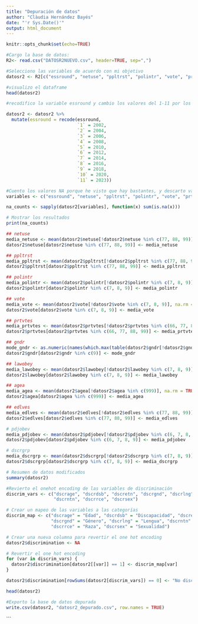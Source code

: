 ```yaml
---
title: "Depuración de datos"
author: "Clàudia Hernández Bayés"
date: "'r Sys.Date()'"
output: html_document
---
```


```r

knitr::opts_chunk$set(echo=TRUE)

#Cargo la base de datos:
R2<- read.csv("DATOSR2NUEVO.csv", header=TRUE, sep=",")

#Selecciono las variables de acuerdo con mi objetivo
datosr2 <- R2[c("essround", "netuse", "ppltrst", "polintr", "vote", "prtvtes", "lawobey", "gndr", "agea", "edlves", "pdjobev", "dscrgrp", "region", "dscrage", "dscrdk", "dscrdsb", "dscretn", "dscrgnd", "dscrlng", "dscrna", "dscrnap", "dscrntn", "dscroth", "dscrrce", "dscrref", "dscrsex")]

#visualizo el dataframe
head(datosr2)


```
```r
#recodifico la variable essround y cambio los valores del 1-11 por los años correspondientes. 

datosr2 <- datosr2 %>%
  mutate(essround = recode(essround,
                           `1` = 2002,
                           `2` = 2004,
                           `3` = 2006,
                           `4` = 2008,
                           `5` = 2010,
                           `6` = 2012,
                           `7` = 2014,
                           `8` = 2016,
                           `9` = 2018,
                           `10` = 2020,
                           `11` = 2023))


```

```r

#Cuento los valores NA porque he visto que hay bastantes, y descarto variables con las que no podré operar
variables <- c("essround", "netuse", "ppltrst", "polintr", "vote", "prtvtes", "lawobey", "gndr", "agea", "edlves", "pdjobev", "dscrgrp", "region", "dscrage", "dscrdk", "dscrdsb", "dscretn", "dscrgnd", "dscrlng", "dscrna", "dscrnap", "dscrntn", "dscroth", "dscrrce", "dscrref", "dscrsex")

na_counts <- sapply(datosr2[variables], function(x) sum(is.na(x)))

# Mostrar los resultados
print(na_counts)
```
```r
## netuse
media_netuse <- mean(datosr2$netuse[!datosr2$netuse %in% c(77, 88, 99)], na.rm = TRUE)
datosr2$netuse[datosr2$netuse %in% c(77, 88, 99)] <- media_netuse

## ppltrst
media_ppltrst <- mean(datosr2$ppltrst[!datosr2$ppltrst %in% c(77, 88, 99)], na.rm = TRUE)
datosr2$ppltrst[datosr2$ppltrst %in% c(77, 88, 99)] <- media_ppltrst

## polintr
media_polintr <- mean(datosr2$polintr[!datosr2$polintr %in% c(7, 8, 9)], na.rm = TRUE)
datosr2$polintr[datosr2$polintr %in% c(7, 8, 9)] <- media_polintr

## vote
media_vote <- mean(datosr2$vote[!datosr2$vote %in% c(7, 8, 9)], na.rm = TRUE)
datosr2$vote[datosr2$vote %in% c(7, 8, 9)] <- media_vote

## prtvtes
media_prtvtes <- mean(datosr2$prtvtes[!datosr2$prtvtes %in% c(66, 77, 88, 99)], na.rm = TRUE)
datosr2$prtvtes[datosr2$prtvtes %in% c(66, 77, 88, 99)] <- media_prtvtes

## gndr
mode_gndr <- as.numeric(names(which.max(table(datosr2$gndr[!datosr2$gndr %in% c(9)]))))
datosr2$gndr[datosr2$gndr %in% c(9)] <- mode_gndr

## lawobey
media_lawobey <- mean(datosr2$lawobey[!datosr2$lawobey %in% c(7, 8, 9)], na.rm = TRUE)
datosr2$lawobey[datosr2$lawobey %in% c(7, 8, 9)] <- media_lawobey

## agea
media_agea <- mean(datosr2$agea[!datosr2$agea %in% c(999)], na.rm = TRUE)
datosr2$agea[datosr2$agea %in% c(999)] <- media_agea

## edlves
media_edlves <- mean(datosr2$edlves[!datosr2$edlves %in% c(77, 88, 99)], na.rm = TRUE)
datosr2$edlves[datosr2$edlves %in% c(77, 88, 99)] <- media_edlves

# pdjobev
media_pdjobev <- mean(datosr2$pdjobev[!datosr2$pdjobev %in% c(6, 7, 8, 9)], na.rm = TRUE)
datosr2$pdjobev[datosr2$pdjobev %in% c(6, 7, 8, 9)] <- media_pdjobev

# dscrgrp
media_dscrgrp <- mean(datosr2$dscrgrp[!datosr2$dscrgrp %in% c(7, 8, 9)], na.rm = TRUE)
datosr2$dscrgrp[datosr2$dscrgrp %in% c(7, 8, 9)] <- media_dscrgrp

# Resumen de datos modificados
summary(datosr2)

```

```r
#Revierto el onehot encoding de las variables de discriminación
discrim_vars <- c("dscrage", "dscrdsb", "dscretn", "dscrgnd", "dscrlng", 
                  "dscrntn", "dscrrce", "dscrsex")

# Crear un mapeo de las variables a las categorías
discrim_map <- c("dscrage" = "Edad", "dscrdsb" = "Discapacidad", "dscretn" = "Etnia", 
                 "dscrgnd" = "Género", "dscrlng" = "Lengua", "dscrntn" = "Nacionalidad", 
                 "dscrrce" = "Raza", "dscrsex" = "Sexualidad")

# Crear una nueva columna para revertir el one hot encoding
datosr2$discrimination <- NA

# Revertir el one hot encoding
for (var in discrim_vars) {
  datosr2$discrimination[datosr2[[var]] == 1] <- discrim_map[var]
}

datosr2$discrimination[rowSums(datosr2[discrim_vars]) == 0] <- "No discriminado"

head(datosr2)

```

```r
#Exporto la base de datos depurada
write.csv(datosr2, "datosr2_depurado.csv", row.names = TRUE)

```

```

